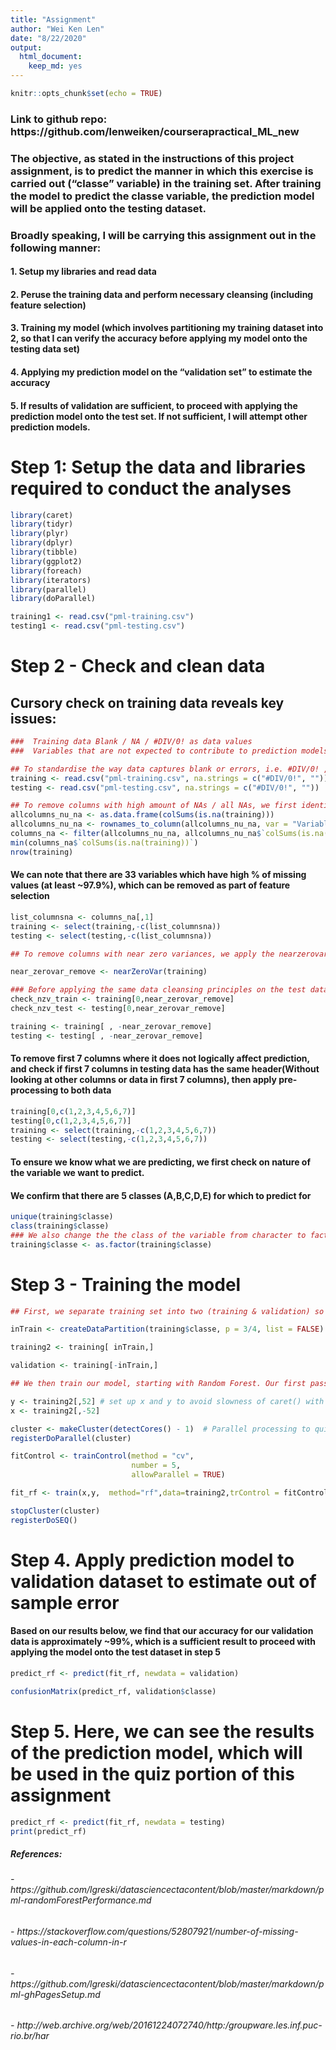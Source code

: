 ```yaml
---
title: "Assignment"
author: "Wei Ken Len"
date: "8/22/2020"
output: 
  html_document: 
    keep_md: yes
---
```


```r
knitr::opts_chunk$set(echo = TRUE)
```
### Link to github repo: https://github.com/lenweiken/courserapractical_ML_new

### The objective, as stated in the instructions of this project assignment, is to predict the manner in which this exercise is carried out ("classe" variable) in the training set. After training the model to predict the classe variable, the prediction model will be applied onto the testing dataset. 

### Broadly speaking, I will be carrying this assignment out in the following manner:
#### 1. Setup my libraries and read data
#### 2. Peruse the training data and perform necessary cleansing (including feature selection)
#### 3. Training my model (which involves partitioning my training dataset into 2, so that I can verify the accuracy before applying my model onto the testing data set)
#### 4. Applying my prediction model on the "validation set" to estimate the accuracy
#### 5. If results of validation are sufficient, to proceed with applying the prediction model onto the test set. If not sufficient, I will attempt other prediction models. 


# Step 1: Setup the data and libraries required to conduct the analyses
```r
library(caret)
library(tidyr)
library(plyr)
library(dplyr)
library(tibble)
library(ggplot2)
library(foreach)
library(iterators)
library(parallel)
library(doParallel)
```

```r
training1 <- read.csv("pml-training.csv")
testing1 <- read.csv("pml-testing.csv")
```


# Step 2 - Check and clean data

## Cursory check on training data reveals key issues:

```r

###  Training data Blank / NA / #DIV/0! as data values
###  Variables that are not expected to contribute to prediction models (i.e., variables with no expected predicting power such as timestamps, columns with all blank vlaues) )

## To standardise the way data captures blank or errors, i.e. #DIV/0! , we replace all these with NA. We do the same for the testing data to ensure consistency by re-reading the data into our environment whilst simultaneously setting errors or blanks to NA 
training <- read.csv("pml-training.csv", na.strings = c("#DIV/0!", ""))
testing <- read.csv("pml-testing.csv", na.strings = c("#DIV/0!", ""))
```

```r
## To remove columns with high amount of NAs / all NAs, we first identify the number of code
allcolumns_nu_na <- as.data.frame(colSums(is.na(training)))
allcolumns_nu_na <- rownames_to_column(allcolumns_nu_na, var = "Variables")
columns_na <- filter(allcolumns_nu_na, allcolumns_nu_na$`colSums(is.na(training))`!=0)
min(columns_na$`colSums(is.na(training))`)
nrow(training)
```
#### We can note that there are 33 variables which have high % of missing values (at least ~97.9%), which can be removed as part of feature selection
```r
list_columnsna <- columns_na[,1]
training <- select(training,-c(list_columnsna))
testing <- select(testing,-c(list_columnsna))

```

```r
## To remove columns with near zero variances, we apply the nearzerovar function

near_zerovar_remove <- nearZeroVar(training)

### Before applying the same data cleansing principles on the test dataset, we check if column names are the same for both training & test (WITHOUT looking at the test data itself)
check_nzv_train <- training[0,near_zerovar_remove]
check_nzv_test <- testing[0,near_zerovar_remove]

training <- training[ , -near_zerovar_remove]
testing <- testing[ , -near_zerovar_remove]
```

#### To remove first 7 columns where it does not logically affect prediction, and check if first 7 columns in testing data has the same header(Without looking at other columns or data in first 7 columns), then apply pre-processing to both data
```r
training[0,c(1,2,3,4,5,6,7)]
testing[0,c(1,2,3,4,5,6,7)]
training <- select(training,-c(1,2,3,4,5,6,7))
testing <- select(testing,-c(1,2,3,4,5,6,7))
```

#### To ensure we know what we are predicting, we first check on nature of the variable we want to predict. 
#### We confirm that there are 5 classes (A,B,C,D,E) for which to predict for
```r
unique(training$classe)
class(training$classe)
### We also change the the class of the variable from character to factor to simplify downstream analysis and visualizations (if requried)
training$classe <- as.factor(training$classe)
```

# Step 3 - Training the model
```r
## First, we separate training set into two (training & validation) so that we can get an estimate of the out-of-sample error

inTrain <- createDataPartition(training$classe, p = 3/4, list = FALSE)

training2 <- training[ inTrain,]

validation <- training[-inTrain,]

## We then train our model, starting with Random Forest. Our first pass at this yielded unsatisfactory results (long processing times) , primarily due to the bootstrapping method in Random Forest. We apply the suggestions by Len Greski to improve the perforamnce of model training (see below)

y <- training2[,52] # set up x and y to avoid slowness of caret() with model syntax
x <- training2[,-52]
```

```r
cluster <- makeCluster(detectCores() - 1)  # Parallel processing to quicken training
registerDoParallel(cluster)

fitControl <- trainControl(method = "cv",
                           number = 5,
                           allowParallel = TRUE)

fit_rf <- train(x,y,  method="rf",data=training2,trControl = fitControl)

stopCluster(cluster)
registerDoSEQ()
```


# Step 4. Apply prediction model to validation dataset to estimate out of sample error
#### Based on our results below, we find that our accuracy for our validation data is approximately ~99%, which is a sufficient result to proceed with applying the model onto the test dataset in step 5
```r
predict_rf <- predict(fit_rf, newdata = validation)

confusionMatrix(predict_rf, validation$classe)
```

# Step 5. Here, we can see the results of the prediction model, which will be used in the quiz portion of this assignment
```r
predict_rf <- predict(fit_rf, newdata = testing)
print(predict_rf)

```
##### References: 
###### - https://github.com/lgreski/datasciencectacontent/blob/master/markdown/pml-randomForestPerformance.md
###### - https://stackoverflow.com/questions/52807921/number-of-missing-values-in-each-column-in-r
###### - https://github.com/lgreski/datasciencectacontent/blob/master/markdown/pml-ghPagesSetup.md
###### - http://web.archive.org/web/20161224072740/http:/groupware.les.inf.puc-rio.br/har
